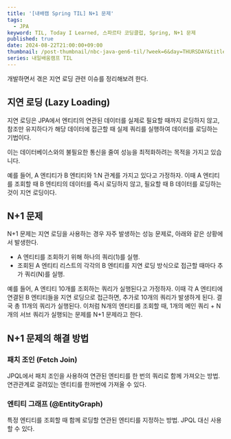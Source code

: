 ```yaml
---
title: '[내배캠 Spring TIL] N+1 문제'
tags:
  - JPA
keyword: TIL, Today I Learned, 스파르타 코딩클럽, Spring, N+1 문제
published: true
date: 2024-08-22T21:00:00+09:00
thumbnail: /post-thumbnail/nbc-java-gen6-til/?week=6&day=THURSDAY&title N+1 문제
series: 내일배움캠프 TIL
---
```


개발하면서 겪은 지연 로딩 관련 이슈를 정리해보려 한다.

## 지연 로딩 (Lazy Loading)

지연 로딩은 JPA에서 엔티티의 연관된 데이터를 실제로 필요할 때까지 로딩하지 않고, 참조만 유지하다가 해당 데이터에 접근할 때 실제 쿼리를 실행하여 데이터를 로딩하는 기법이다.

이는 데이터베이스와의 불필요한 통신을 줄여 성능을 최적화하려는 목적을 가지고 있습니다.

예를 들어, A 엔티티가 B 엔티티와 1:N 관계를 가지고 있다고 가정하자. 이때 A 엔티티를 조회할 때 B 엔티티의 데이터를 즉시 로딩하지 않고, 필요할 때 B 데이터를 로딩하는 것이 지연 로딩이다.

## N+1 문제

N+1 문제는 지연 로딩을 사용하는 경우 자주 발생하는 성능 문제로, 아래와 같은 상황에서 발생한다.

- A 엔티티를 조회하기 위해 하나의 쿼리(1)를 실행.
- 조회된 A 엔티티 리스트의 각각의 B 엔티티를 지연 로딩 방식으로 접근할 때마다 추가 쿼리(N)를 실행.

예를 들어, A 엔티티 10개를 조회하는 쿼리가 실행된다고 가정하자. 이때 각 A 엔티티에 연결된 B 엔티티들을 지연 로딩으로 접근하면, 추가로 10개의 쿼리가 발생하게 된다. 결국 총 11개의 쿼리가 실행된다. 이처럼 N개의 엔티티를 조회할 때, 1개의 메인 쿼리 + N개의 서브 쿼리가 실행되는 문제를 N+1 문제라고 한다.

## N+1 문제의 해결 방법

### 패치 조인 (Fetch Join)

JPQL에서 패치 조인을 사용하여 연관된 엔티티를 한 번의 쿼리로 함께 가져오는 방법. 연관관계로 걸려있는 엔티티를 한꺼번에 가져올 수 있다.

### 엔티티 그래프 (@EntityGraph)

특정 엔티티를 조회할 때 함께 로딩할 연관된 엔티티를 지정하는 방법. JPQL 대신 사용할 수 있다.
